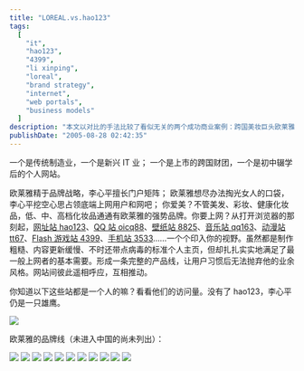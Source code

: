 ```yaml
---
title: "LOREAL.vs.hao123"
tags:
  [
    "it",
    "hao123",
    "4399",
    "li xinping",
    "loreal",
    "brand strategy",
    "internet",
    "web portals",
    "business models"
  ]
description: "本文以对比的手法比较了看似无关的两个成功商业案例：跨国美妆巨头欧莱雅和中国个人网站矩阵创建者李心平。作者指出，尽管二者分属完全不同的行业（传统制造业 vs 新兴 IT 业）、背景迥异（跨国财团 vs 初中辍学个人），但二者都运用了相似的品牌矩阵战略：欧莱雅通过不同品牌覆盖各类化妆品市场，而李心平则创建了 hao123、oicq88、8825 等多个简单但实用的网站，形成完整产品线满足底端网民需求。文章展示了李心平旗下多个网站的访问量图表和欧莱雅的多个品牌标志，说明两种不同领域中相似的市场占领策略如何取得成功。"
publishDate: "2005-08-28 02:42:35"
---
```


一个是传统制造业，一个是新兴 IT 业；
一个是上市的跨国财团，一个是初中辍学后的个人网站。

欧莱雅精于品牌战略，李心平擅长门户矩阵；
欧莱雅想尽办法掏光女人的口袋，李心平挖空心思占领底端上网用户和网吧；
你爱美？不管美发、彩妆、健康化妆品，低、中、高档化妆品通通有欧莱雅的强势品牌。你要上网？从打开浏览器的那刻起，[网址站 hao123](http://www.hao123.com/)、[QQ 站 oicq88](http://ww.oicq88.com/)、[壁纸站 8825](http://www.8825.com/)、[音乐站 qq163](http://www.qq163.com/)、[动漫站 tt67](http://www.tt67.com/)、[Flash 游戏站 4399](http://www.4399.com/)、[手机站 3533](http://www.3533.com/)……一个个印入你的视野。虽然都是制作粗糙、内容更新缓慢、不时还带点病毒的标准个人主页，但却扎扎实实地满足了最一般上网者的基本需要。形成一条完整的产品线，让用户习惯后无法抛弃他的业余风格。网站间彼此遥相呼应，互相推动。

你知道以下这些站都是一个人的嘛？看看他们的访问量。没有了 hao123，李心平仍是一只雄鹰。

![](http://traffic.alexa.com/graph?w=480&h=360&r=6m&y=r&u=8825.com/&u=3533.com&u=tt67.com&u=qq163.com&u=4399.com&u=oicq88.com)

欧莱雅的品牌线（未进入中国的尚未列出）：

![](https://farm1.staticflickr.com/27/37670314_3f9a2aaeef_o.gif) ![](https://farm1.staticflickr.com/23/37670309_d7c048654e_o.gif) ![](https://farm1.staticflickr.com/23/37670303_1aa57cc42e_t.jpg) ![](https://farm1.staticflickr.com/25/37670300_e4231e5aa8_o.gif) ![](https://farm1.staticflickr.com/24/37670295_ec07c471ab_o.gif) ![](https://farm1.staticflickr.com/22/37670288_3643dd6b70_o.gif) ![](https://farm1.staticflickr.com/30/37670267_89e66f70d5_o.gif) ![](https://farm1.staticflickr.com/25/37670262_cf71ac778b_o.gif) ![](https://farm1.staticflickr.com/21/37670259_e1538a0658_o.gif) ![](https://farm1.staticflickr.com/29/37670250_13c0014fb8_o.gif) ![](https://farm1.staticflickr.com/25/37670231_ee76f64cfa_o.gif)
